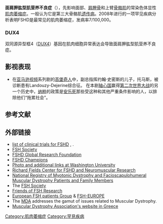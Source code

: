 {{Expand English|Facioscapulohumeral muscular dystrophy|time=2015-4-4}}
{{Infobox medical condition
| name            = 面肩胛肱型肌营养不良症
| image           = Timelapse Expression of DUX4 Protein in FSHD Cells.ogv
| caption         = Timelapse of DUX4 being expressed in FSHD Muscle Cells<ref name=DUX4expression>{{cite journal| last1=Rickard| first1=Amanda| last2=Petek| first2=Lisa| last3=Miller| first3=Daniel| title=Endogenous DUX4 expression in FSHD myotubes is sufficient to cause cell death and disrupts RNA splicing and cell migration pathways| journal=Hum. Mol. Genet.| date=August 5, 2015| doi=10.1093/hmg/ddv315| url=http://hmg.oxfordjournals.org/content/early/2015/08/17/hmg.ddv315.long| accessdate=September 10, 2015| archive-date=2015-10-18| archive-url=https://web.archive.org/web/20151018070431/http://hmg.oxfordjournals.org/content/early/2015/08/17/hmg.ddv315.long| dead-url=no}}</ref>
| DiseasesDB      = 7247
| ICD10           = {{ICD10|G|71|0|g|70}}
| ICD9            = {{ICD9|359.1}}
| OMIM            = 158900
| OMIM_mult       = {{OMIM2|158901}}
| MedlinePlus     = 000707
| GeneReviewsNBK  = NBK1443
| GeneReviewsName = Facioscapulohumeral muscular dystrophy
| eMedicineSubj   = neuro
| eMedicineTopic  = 133
| MeshID          = D020391
| Orphanet        = 269
}}'''面肩胛肱型肌营养不良症'''（{{lang-en|Facioscapulohumeral muscular dystrophy, Landouzy-Dejerine, FSHMD, FSHD or FSH}}），先影响面部、[[肩胛骨|肩胛骨]]和上臂[[骨骼肌|骨骼肌]]的常染色体显性[[肌肉萎缩症|肌肉萎缩症]]。一般认为它是第三大骨骼肌[[遗传病|遗传病]]。2008年进行的一项罕见疾病分析表明FSHD是最常见的肌肉萎缩症，发病率7/100,000。
<!--
== 历史 ==

== 病理生理学 ==

== 遗传学 ==

=== FSHMD1A（4q35 缺失） ===

=== FSHMD1B（未知位点） ===
-->
=== DUX4 ===
双同源异型框4（[[DUX4|DUX4]]）基因在肌肉细胞异常表达会导致面肩胛肱型肌营养不良症。
<!--
== 测试 ==

== 症状和流行 ==

== 治疗和研究 ==

=== 候选药物 ===

=== MY0-029 ===

=== 为改善生活质量而采取的手段 ===

-->
== 影视表现 ==
* 在[[亞馬遜影片|亚马逊视频]]系列剧的[[高堡奇人_(电视剧)|高堡奇人]]中，副总指挥约翰·史密斯的儿子，托马斯，被诊断患有Landouzy-Dejerine综合征。 在本剧[[轴心国|轴心国]]赢得[[第二次世界大战|第二次世界大战]]的另一个历史中，[[纳粹|纳粹]]的政策是[[安乐死|安乐死]]那些受这种和其他严重条件影响的人，以排除他们“拖累社会”。

== 参考文献 ==
{{reflist}}

== 外部链接 ==
* [http://clinicaltrials.gov/ct2/results?term=fshd&cond=%22Muscular+Dystrophy%2C+Facioscapulohumeral%22 list of clinical trials for FSHD] {{Wayback|url=http://clinicaltrials.gov/ct2/results?term=fshd&cond=%22Muscular+Dystrophy%2C+Facioscapulohumeral%22 |date=20161018153737 }}, {{link-en|Clinicaltrials.gov|Clinicaltrials.gov}}.
* [http://fshsociety.org/ FSH Society] {{Wayback|url=http://fshsociety.org/ |date=20190816195314 }}
* [http://www.fshdglobal.org/ FSHD Global Research Foundation] {{Wayback|url=http://www.fshdglobal.org/ |date=20210304085849 }}
* [http://fshdchampions.org/ FSHD Champions] {{Wayback|url=http://fshdchampions.org/ |date=20200925160616 }}
* [http://neuromuscular.wustl.edu/musdist/pe-eom.html Photo and additional links at Washington University] {{Wayback|url=http://neuromuscular.wustl.edu/musdist/pe-eom.html |date=20210214003352 }}
* [http://www.urmc.rochester.edu/fields-center/ Richard Fields Center for FSHD and Neuromuscular Research] {{Wayback|url=http://www.urmc.rochester.edu/fields-center/ |date=20150814222818 }}
* [http://www.urmc.rochester.edu/nihregistry/ National Registry of Myotonic Dystrophy and Facioscapulohumeral Muscular Dystrophy Patients and Family Members] {{Wayback|url=http://www.urmc.rochester.edu/nihregistry/ |date=20080509154426 }}
* The [http://www.fshsociety.org/ FSH Society] {{Wayback|url=http://www.fshsociety.org/ |date=20190816195314 }}
* [http://www.fshfriends.org/ Friends of FSH Research] {{Wayback|url=http://www.fshfriends.org/ |date=20201111204613 }}
* [http://www.fshd-group.eu/ European FSH patients Group] {{Wayback|url=http://www.fshd-group.eu/ |date=20161013125534 }} & [https://web.archive.org/web/20120304014458/http://www.fshd-europe.org/ FSH-EUROPE]
* The [http://www.mda.org/ MDA] {{Wayback|url=http://www.mda.org/ |date=20100628210434 }} addresses the gamut of issues related to Muscular Dystrophy.
* [http://www.mdahellas.gr/ Muscular Dystrophy Association's website in Greece] {{Wayback|url=http://www.mdahellas.gr/ |date=20140821083346 }}

{{commons|FSHD}}
[[Category:肌肉萎缩症|Category:肌肉萎缩症]]
[[Category:罕見疾病|Category:罕見疾病]]